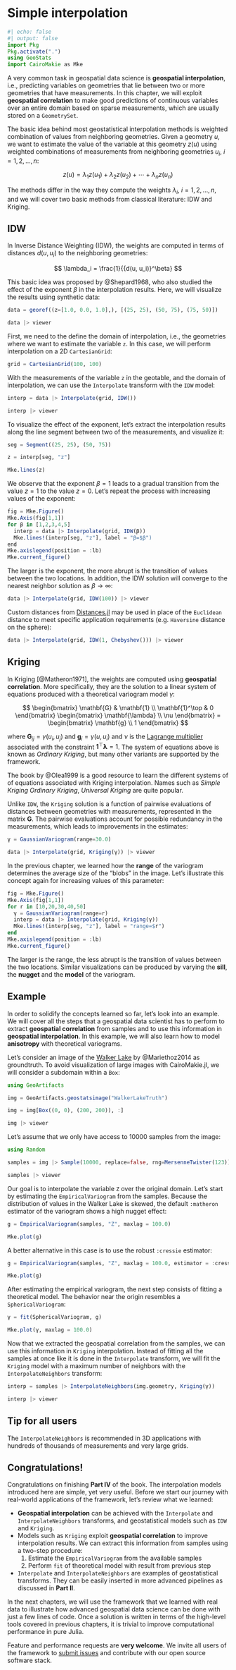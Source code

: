 # Simple interpolation

```julia
#| echo: false
#| output: false
import Pkg
Pkg.activate(".")
using GeoStats
import CairoMakie as Mke
```

A very common task in geospatial data science is **geospatial interpolation**,
i.e., predicting variables on geometries that lie between two or more geometries that
have measurements. In this chapter, we will exploit **geospatial correlation**
to make good predictions of continuous variables over an entire domain based on
sparse measurements, which are usually stored on a `GeometrySet`.

The basic idea behind most geostatistical interpolation methods is weighted
combination of values from neighboring geometries. Given a geometry $u$, we want
to estimate the value of the variable at this geometry $z(u)$ using weighted
combinations of measurements from neighboring geometries $u_i,\ i=1,2,\ldots,n$:

$$
z(u) = \lambda_1 z(u_1) + \lambda_2 z(u_2) + \cdots + \lambda_n z(u_n)
$$

The methods differ in the way they compute the weights $\lambda_i,\ i=1,2,\ldots,n$,
and we will cover two basic methods from classical literature: IDW and Kriging.

## IDW

In Inverse Distance Weighting (IDW), the weights are computed in terms of
distances $d(u, u_i)$ to the neighboring geometries:

$$
\lambda_i = \frac{1}{{d(u, u_i)}^\beta}
$$

This basic idea was proposed by @Shepard1968, who also studied the effect of the
exponent $\beta$ in the interpolation results. Here, we will visualize the results
using synthetic data:

```julia
data = georef((z=[1.0, 0.0, 1.0],), [(25, 25), (50, 75), (75, 50)])
```

```julia
data |> viewer
```

First, we need to the define the domain of interpolation, i.e., the geometries
where we want to estimate the variable `z`. In this case, we will perform
interpolation on a 2D `CartesianGrid`:

```julia
grid = CartesianGrid(100, 100)
```

With the measurements of the variable `z` in the geotable, and the domain of
interpolation, we can use the `Interpolate` transform with the `IDW` model:

```julia
interp = data |> Interpolate(grid, IDW())
```

```julia
interp |> viewer
```

To visualize the effect of the exponent, let's extract the interpolation results
along the line segment between two of the measurements, and visualize it:

```julia
seg = Segment((25, 25), (50, 75))
```

```julia
z = interp[seg, "z"]
```

```julia
Mke.lines(z)
```

We observe that the exponent $\beta=1$ leads to a gradual transition
from the value $z=1$ to the value $z=0$. Let's repeat the process with
increasing values of the exponent:

```julia
fig = Mke.Figure()
Mke.Axis(fig[1,1])
for β in [1,2,3,4,5]
  interp = data |> Interpolate(grid, IDW(β))
  Mke.lines!(interp[seg, "z"], label = "β=$β")
end
Mke.axislegend(position = :lb)
Mke.current_figure()
```

The larger is the exponent, the more abrupt is the transition of values
between the two locations. In addition, the IDW solution will converge
to the nearest neighbor solution as $\beta \to \infty$:

```julia
data |> Interpolate(grid, IDW(100)) |> viewer
```

Custom distances from [Distances.jl](https://github.com/JuliaStats/Distances.jl)
may be used in place of the `Euclidean` distance to meet specific application
requirements (e.g. `Haversine` distance on the sphere):

```julia
data |> Interpolate(grid, IDW(1, Chebyshev())) |> viewer
```

## Kriging

In Kriging [@Matheron1971], the weights are computed using **geospatial correlation**.
More specifically, they are the solution to a linear system of equations produced
with a theoretical variogram model $\gamma$:

$$
\begin{bmatrix}
\mathbf{G} & \mathbf{1} \\
\mathbf{1}^\top & 0
\end{bmatrix}
\begin{bmatrix}
\mathbf{\lambda} \\
\nu
\end{bmatrix} =
\begin{bmatrix}
\mathbf{g} \\
1
\end{bmatrix}
$$

where $\mathbf{G}_{ij} = \gamma(u_i, u_j)$ and $\mathbf{g}_i = \gamma(u, u_i)$ and
$\nu$ is the [Lagrange multiplier](https://en.wikipedia.org/wiki/Lagrange_multiplier)
associated with the constraint $\mathbf{1}^\top \mathbf{\lambda} = 1$. The system
of equations above is known as *Ordinary Kriging*, but many other variants are
supported by the framework.

::: {.callout-note}

The book by @Olea1999 is a good resource to learn the different systems of
of equations associated with Kriging interpolation. Names such as *Simple Kriging*
*Ordinary Kriging*, *Universal Kriging* are quite popular.

:::

Unlike `IDW`, the `Kriging` solution is a function of pairwise evaluations of distances
between geometries with measurements, represented in the matrix $\mathbf{G}$. The
pairwise evaluations account for possible redundancy in the measurements, which leads
to improvements in the estimates:

```julia
γ = GaussianVariogram(range=30.0)

data |> Interpolate(grid, Kriging(γ)) |> viewer
```

In the previous chapter, we learned how the **range** of the variogram determines
the average size of the "blobs" in the image. Let's illustrate this concept again
for increasing values of this parameter:

```julia
fig = Mke.Figure()
Mke.Axis(fig[1,1])
for r in [10,20,30,40,50]
  γ = GaussianVariogram(range=r)
  interp = data |> Interpolate(grid, Kriging(γ))
  Mke.lines!(interp[seg, "z"], label = "range=$r")
end
Mke.axislegend(position = :lb)
Mke.current_figure()
```

The larger is the range, the less abrupt is the transition of values between the
two locations. Similar visualizations can be produced by varying the **sill**, the
**nugget** and the **model** of the variogram.

## Example

In order to solidify the concepts learned so far, let's look into an example.
We will cover all the steps that a geospatial data scientist has to perform to
extract **geospatial correlation** from samples and to use this information in
**geospatial interpolation**. In this example, we will also learn how to model
**anisotropy** with theoretical variograms.

Let's consider an image of the [Walker Lake](https://en.wikipedia.org/wiki/Walker_Lake_(Nevada))
by @Mariethoz2014 as groundtruth. To avoid visualization of large images with CairoMakie.jl,
we will consider a subdomain within a `Box`:


```julia
using GeoArtifacts

img = GeoArtifacts.geostatsimage("WalkerLakeTruth")

img = img[Box((0, 0), (200, 200)), :]
```

```julia
img |> viewer
```

Let's assume that we only have access to 10000 samples from the image:

```julia
using Random

samples = img |> Sample(10000, replace=false, rng=MersenneTwister(123))

samples |> viewer
```

Our goal is to interpolate the variable `Z` over the original domain.
Let's start by estimating the `EmpiricalVariogram` from the samples.
Because the distribution of values in the Walker Lake is skewed, the
default `:matheron` estimator of the variogram shows a high nugget
effect:

```julia
g = EmpiricalVariogram(samples, "Z", maxlag = 100.0)
```

```julia
Mke.plot(g)
```

A better alternative in this case is to use the robust `:cressie`
estimator:

```julia
g = EmpiricalVariogram(samples, "Z", maxlag = 100.0, estimator = :cressie)
```

```julia
Mke.plot(g)
```

After estimating the empirical variogram, the next step consists of fitting
a theoretical model. The behavior near the origin resembles a `SphericalVariogram`:

```julia
γ = fit(SphericalVariogram, g)
```

```julia
Mke.plot(γ, maxlag = 100.0)
```

Now that we extracted the geospatial correlation from the samples, we can
use this information in `Kriging` interpolation. Instead of fitting all the
samples at once like it is done in the `Interpolate` transform, we will
fit the `Kriging` model with a maximum number of neighbors with the
`InterpolateNeighbors` transform:

```julia
interp = samples |> InterpolateNeighbors(img.geometry, Kriging(γ))
```

```julia
interp |> viewer
```

::: {.callout-note}

## Tip for all users

The `InterpolateNeighbors` is recommended in 3D applications with
hundreds of thousands of measurements and very large grids.

:::

## Congratulations!

Congratulations on finishing **Part IV** of the book. The interpolation
models introduced here are simple, yet very useful. Before we start our
journey with real-world applications of the framework, let's review what
we learned:

- **Geospatial interpolation** can be achieved with the `Interpolate`
  and `InterpolateNeighbors` transforms, and geostatistical models such
  as `IDW` and `Kriging`.
- Models such as `Kriging` exploit **geospatial correlation** to improve
  interpolation results. We can extract this information from samples using
  a two-step procedure:
  1. Estimate the `EmpiricalVariogram` from the available samples
  2. Perform `fit` of theoretical model with result from previous step
- `Interpolate` and `InterpolateNeighbors` are examples of geostatistical
  transforms. They can be easily inserted in more advanced pipelines as
  discussed in **Part II**.

In the next chapters, we will use the framework that we learned with real
data to illustrate how advanced geospatial data science can be done with just
a few lines of code. Once a solution is written in terms of the high-level tools
covered in previous chapters, it is trivial to improve computational performance
in pure Julia.

::: {.callout-note}

Feature and performance requests are **very welcome**. We invite all users
of the framework to [submit issues](https://github.com/JuliaEarth/GeoStats.jl/issues)
and contribute with our open source software stack.

:::
